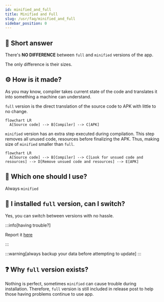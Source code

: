 ```yaml
---
id: minified_and_full
title: Minified and Full
slug: /usr/faq/minified_and_full
sidebar_position: 0
---
```


## 📏 Short answer

There's **NO DIFFERENCE** between `full` and `minified` versions of the app.

The only difference is their sizes.


## ⚙️ How is it made?

As you may know, compiler takes current state of the code and translates it 
into something a machine can understand.

`full` version is the direct translation of the source code to APK with little
to no change.

```mermaid
flowchart LR
  A[Source code] --> B[Compiler] --> C[APK]
```

`minified` version has an extra step executed during compilation. This step removes
all unused code, resources before finalizing the APK. Thus, making size of `minified`
smaller than `full`.

```mermaid
flowchart LR
  A[Source code] --> B[Compiler] --> C[Look for unsued code and resources] --> D[Remove unsued code and resources] --> E[APK]
```


## 🤔 Which one should I use?

Always `minified`


## 🔄 I installed `full` version, can I switch?

Yes, you can switch between versions with no hassle.

:::info[having trouble?]

Report it [here](https://github.com/knighthat/Kreate/issues/new?template=bug_report.yaml)

:::

:::warning[always backup your data before attempting to update]
:::

## ❓ Why `full` version exists?

Nothing is perfect, sometimes `minified` can cause trouble during installation.
Therefore, `full` version is still included in release post to help those having
problems continue to use app.